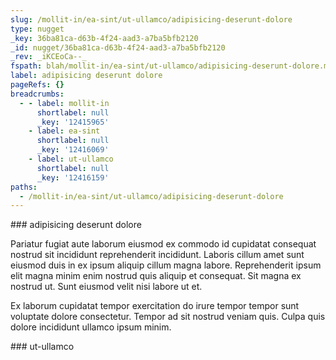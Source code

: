 ```yaml
---
slug: /mollit-in/ea-sint/ut-ullamco/adipisicing-deserunt-dolore
type: nugget
_key: 36ba81ca-d63b-4f24-aad3-a7ba5bfb2120
_id: nugget/36ba81ca-d63b-4f24-aad3-a7ba5bfb2120
_rev: _iKCEoCa--_
fspath: blah/mollit-in/ea-sint/ut-ullamco/adipisicing-deserunt-dolore.md
label: adipisicing deserunt dolore
pageRefs: {}
breadcrumbs:
  - - label: mollit-in
      shortlabel: null
      _key: '12415965'
    - label: ea-sint
      shortlabel: null
      _key: '12416069'
    - label: ut-ullamco
      shortlabel: null
      _key: '12416159'
paths:
  - /mollit-in/ea-sint/ut-ullamco/adipisicing-deserunt-dolore
---
```


<NuggetArea>
<Nugget slug="/mollit-in/ea-sint/ut-ullamco/adipisicing-deserunt-dolore" type="nugget" _key="36ba81ca-d63b-4f24-aad3-a7ba5bfb2120" _id="nugget/36ba81ca-d63b-4f24-aad3-a7ba5bfb2120" _rev="_iKCEoCa--_" fspath="blah/mollit-in/ea-sint/ut-ullamco/adipisicing-deserunt-dolore.md" label="adipisicing deserunt dolore" paths="/mollit-in/ea-sint/ut-ullamco/adipisicing-deserunt-dolore">
<NuggetBody>
### adipisicing deserunt dolore

Pariatur fugiat aute laborum eiusmod ex commodo id cupidatat consequat nostrud sit incididunt reprehenderit incididunt. Laboris cillum amet sunt eiusmod duis in ex ipsum aliquip cillum magna labore. Reprehenderit ipsum elit magna minim enim nostrud quis aliquip et consequat. Sit magna ex nostrud ut. Sunt eiusmod velit nisi labore ut et.

Ex laborum cupidatat tempor exercitation do irure tempor tempor sunt voluptate dolore consectetur. Tempor ad sit nostrud veniam quis. Culpa quis dolore incididunt ullamco ipsum minim.

</NuggetBody>
<Breadcrumbs>
<Crumbs>
<Crumb _key="12415965" label="mollit-in" /><Crumb _key="12416069" label="ea-sint" /><Crumb _key="12416159" label="ut-ullamco" />
</Crumbs>
</Breadcrumbs>
</Nugget>

<NuggetsInbound>
</NuggetsInbound>
<NuggetsOutbound>
</NuggetsOutbound>
</NuggetArea>
<PassagesInbound>
<Passage direction="inbound" type="passage" _key="12416159" _id="passage/12416159" _rev="_iKCEoCa---" label="ut-ullamco" passage="ut-ullamco" fspath="blah/mollit-in/ea-sint/ut-ullamco" paths="/mollit-in/ea-sint/ut-ullamco" slug="/mollit-in/ea-sint/ut-ullamco">
<NuggetBody>
### ut-ullamco

</NuggetBody>
<Breadcrumbs>
<Crumbs>
<Crumb _key="12415965" label="mollit-in" /><Crumb _key="12416069" label="ea-sint" />
</Crumbs>
</Breadcrumbs>
</Passage>

</PassagesInbound>
<PassagesOutbound>
</PassagesOutbound>